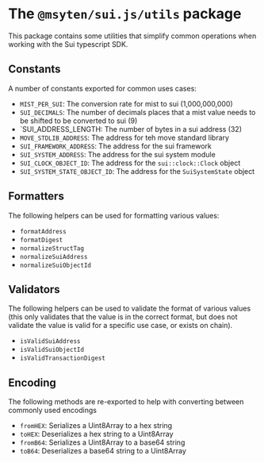 # The `@msyten/sui.js/utils` package

This package contains some utilities that simplify common operations when working with the Sui
typescript SDK.

## Constants

A number of constants exported for common uses cases:

- `MIST_PER_SUI`: The conversion rate for mist to sui (1,000,000,000)
- `SUI_DECIMALS`: The number of decimals places that a mist value needs to be shifted to be
  converted to sui (9)
- `SUI_ADDRESS_LENGTH: The number of bytes in a sui address (32)
- `MOVE_STDLIB_ADDRESS`: The address for teh move standard library
- `SUI_FRAMEWORK_ADDRESS`: The address for the sui framework
- `SUI_SYSTEM_ADDRESS`: The address for the sui system module
- `SUI_CLOCK_OBJECT_ID`: The address for the `sui::clock::Clock` object
- `SUI_SYSTEM_STATE_OBJECT_ID`: The address for the `SuiSystemState` object

## Formatters

The following helpers can be used for formatting various values:

- `formatAddress`
- `formatDigest`
- `normalizeStructTag`
- `normalizeSuiAddress`
- `normalizeSuiObjectId`

## Validators

The following helpers can be used to validate the format of various values (this only validates that
the value is in the correct format, but does not validate the value is valid for a specific use
case, or exists on chain).

- `isValidSuiAddress`
- `isValidSuiObjectId`
- `isValidTransactionDigest`

## Encoding

The following methods are re-exported to help with converting between commonly used encodings

- `fromHEX`: Serializes a Uint8Array to a hex string
- `toHEX`: Deserializes a hex string to a Uint8Array
- `fromB64`: Serializes a Uint8Array to a base64 string
- `toB64`: Deserializes a base64 string to a Uint8Array
